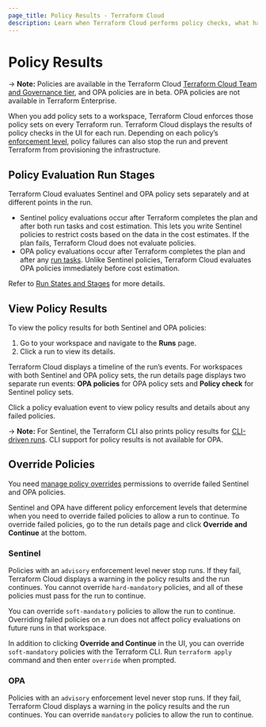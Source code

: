```yaml
---
page_title: Policy Results - Terraform Cloud
description: Learn when Terraform Cloud performs policy checks, what happens when policies fail, and how to override failed policies.
---
```


# Policy Results

-> **Note:** Policies are available in the Terraform Cloud [Terraform Cloud Team and Governance tier](https://www.hashicorp.com/products/terraform/pricing), and OPA policies are in beta. OPA policies are not available in Terraform Enterprise.

When you add policy sets to a workspace, Terraform Cloud enforces those policy sets on every Terraform run. Terraform Cloud displays the results of policy checks in the UI for each run. Depending on each policy’s [enforcement level](/cloud-docs/policy-enforcement/manage-policy-sets#policy-enforcement-levels), policy failures can also stop the run and prevent Terraform from provisioning the infrastructure.

## Policy Evaluation Run Stages

Terraform Cloud evaluates Sentinel and OPA policy sets separately and at different points in the run.
- Sentinel policy evaluations occur after Terraform completes the plan and after both run tasks and cost estimation. This lets you write Sentinel policies to restrict costs based on the data in the cost estimates. If the plan fails, Terraform Cloud does not evaluate policies.
- OPA policy evaluations occur after Terraform completes the plan and after any [run tasks](/cloud-docs/workspaces/settings/run-tasks). Unlike Sentinel policies, Terraform Cloud evaluates OPA policies immediately before cost estimation.

Refer to [Run States and Stages](/cloud-docs/run/states) for more details.

## View Policy Results

To view the policy results for both Sentinel and OPA policies:
1. Go to your workspace and navigate to the **Runs** page.
1. Click a run to view its details.

Terraform Cloud displays a timeline of the run’s events. For workspaces with both Sentinel and OPA policy sets, the run details page displays two separate run events: **OPA policies** for OPA policy sets and **Policy check** for Sentinel policy sets.

Click a policy evaluation event to view policy results and details about any failed policies.

-> **Note:** For Sentinel, the Terraform CLI also prints policy results for [CLI-driven runs](/cloud-docs/run/cli). CLI support for policy results is not available for OPA.

## Override Policies

You need [manage policy overrides](/cloud-docs/users-teams-organizations/permissions#manage-policy-overrides) permissions to override failed Sentinel and OPA policies.

Sentinel and OPA have different policy enforcement levels that determine when you need to override failed policies to allow a run to continue.
To override failed policies, go to the run details page and click **Override and Continue** at the bottom.

### Sentinel

Policies with an `advisory` enforcement level never stop runs. If they fail, Terraform Cloud displays a warning in the policy results and the run continues.
You cannot override `hard-mandatory` policies, and all of these policies must pass for the run to continue.

You can override `soft-mandatory` policies to allow the run to continue. Overriding failed policies on a run does not affect policy evaluations on future runs in that workspace.

In addition to clicking **Override and Continue** in the UI, you can override `soft-mandatory` policies with the Terraform CLI. Run `terraform apply` command and then enter `override` when prompted.

### OPA

Policies with an `advisory` enforcement level never stop runs. If they fail, Terraform Cloud displays a warning in the policy results and the run continues.
You can override `mandatory` policies to allow the run to continue.

